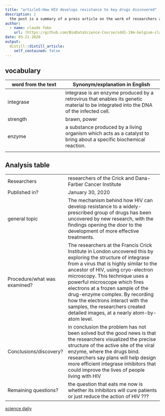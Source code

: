 ```yaml
---
title: "article5:How HIV develops resistance to key drugs discovered"
description: |
  the post is a summary of a press article on the work of researchers at the CRICK AND DAMA FARBER Cancer institute. they would have discovered the mechanism developed by HIV to resist a certain group of drugs.
author:
  - name: claude foko
    url: (https://github.com/BioDataScience-Course/sdd1-19m-belgium-claude.git)
date: 03-21-2020
output:
  distill::distill_article:
    self_contained: false
---
```


## vocabulary 


|word from the text | Synonym/explanation in English |
|-------------------|--------------------------------|
|  integrase                 | integrase is an enzyme produced by a retrovirus that enables its genetic material to be integrated into the DNA of the infected cell.                         |
|      strength              |   brawn, power                    |
|  enzyme                | a substance produced by a living organism which acts as a catalyst to bring about a specific biochemical reaction.                               |
|                   |                                |

## Analysis table 

|                                |                                                               |
|--------------------------------|---------------------------------------------------------------|
| Researchers                    | researchers of the Crick and Dana-Farber Cancer Institute     |
| Published in?                  |   January 30, 2020                                         |
| general topic                  |  The mechanism behind how HIV can develop resistance to a widely-prescribed group of drugs has been uncovered by new research, with the findings opening the door to the development of more effective treatments.                                                           |
| Procedure/what was examined?   |  The researchers at the Francis Crick Institute in London uncovered this by exploring the structure of integrase from a virus that is highly similar to the ancestor of HIV, using cryo-electron microscopy. This technique uses a powerful microscope which fires electrons at a frozen sample of the drug-enzyme complex. By recording how the electrons interact with the samples, the researchers created detailed images, at a nearly atom-by-atom level.                                                           |
|  Conclusions/discovery?        |  in conclusion the problem has not been solved but the good news is that the researchers visualized the precise structure of the active site of the viral enzyme, where the drugs bind. researchers say plans will help design more efficient integrase inhibitors that could improve the lives of people living with HIV                                                       |
|  Remaining questions?          |   the question that eats me now is whether its inhibitors will cure patients or just reduce the action of HIV ???                                                          |
[science daily](https://www.sciencedaily.com/releases/2019/09/190910134326.htm)


